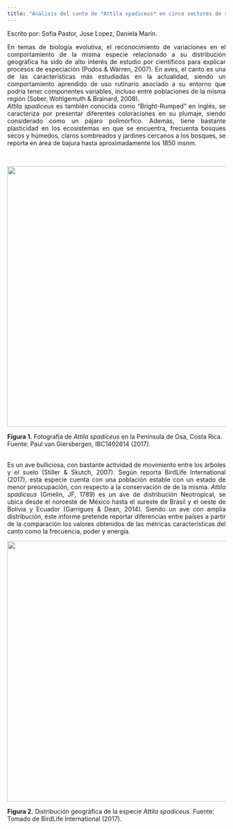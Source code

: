 ---
title: "Análisis del canto de *Attila spadiceus* en cinco sectores de su distribución geográfica."
---
Escrito por: Sofia Pastor, Jose Lopez, Daniela Marín.
\
<p align="justify">
En temas de biología evolutiva, el reconocimiento de variaciones en el comportamiento de la misma especie relacionado a su distribución geográfica ha sido de alto interés de estudio por científicos para explicar procesos de especiación (Podos & Warren, 2007). En aves, el canto es una de las características más estudiadas en la actualidad, siendo un comportamiento aprendido de uso rutinario asociado a su entorno que podría tener componentes variables, incluso entre poblaciones de la misma región  (Sober, Wohlgemuth & Brainard, 2008).
\
*Attila spadiceus* es también conocida como "Bright-Rumped" en inglés, se caracteriza por presentar diferentes coloraciones en su plumaje, siendo considerado como un pájaro polimórfico. Además, tiene bastante plasticidad  en los ecosistemas en que se encuentra, frecuenta bosques secos y húmedos, claros sombreados y jardines cercanos a los bosques, se reporta en área de bajura hasta aproximadamente los 1850 msnm. 
</p>
\

<p align="center">
![](imagenes/attila.jpg){width=600px}
</p>
**Figura 1.** Fotografía de *Attila spadiceus* en la Península de Osa, Costa Rica.
Fuente: Paul van Giersbergen, IBC1402614 (2017).
\
\
<p align="justify">
Es un ave bulliciosa, con bastante actividad de movimiento entre los árboles y el suelo (Stiller & Skutch, 2007). Según reporta BirdLife International (2017), esta especie cuenta con una población estable con un estado de menor preocupación, con respecto a la conservación de de la misma. *Attila spadiceus* (Gmelin, JF, 1789) es un ave de distribución Neotropical, se ubica desde el noroeste de México hasta el sureste de Brasil y el oeste de Bolivia y Ecuador (Garrigues & Dean, 2014). Siendo un ave con amplia distribución, este informe pretende reportar diferencias entre países a partir de la comparación los valores obtenidos de las métricas características del canto como la frecuencia, poder y energía. 
</p>


<p align="center" >
![](imagenes/ubicacion.jpg){width=600px}
</p>
**Figura 2.** Distribución geográfica de la especie *Attila spadiceus*.
Fuente: Tomado de BirdLife International (2017).